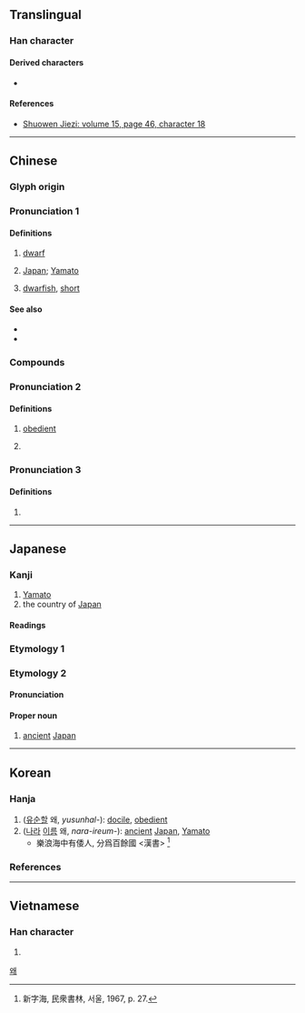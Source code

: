 {{character info/new}}
==Translingual==

===Han character===
{{Han char|rn=9|rad=人|as=08|sn=10|four=22244|canj=OHDV|ids=⿰亻委}}

====Derived characters====
* {{l|mul|[[䔀]], [[𬕥]]}}

====References====
{{Han ref|kx=0109.060|dkj=00796|dj=0232.040|hdz=10179.080|uh=502D}}
* [http://kanji.zinbun.kyoto-u.ac.jp/db-machine/toho/html/A0200003.html Shuowen Jiezi: volume 15, page 46, character 18]

----

==Chinese==
{{zh-forms}}

===Glyph origin===
{{Han etym}}

===Pronunciation 1===
{{zh-pron
|m=wō
|c=wo1
|h=pfs=
|md=
|mn=e
|w=2u
|ma=Zh-wō.oga
|mc=2
|oc=1
|cat=n,a,pn
}}

====Definitions====
{{zh-hanzi}}

# {{rfv-sense|zh}} [[dwarf]]
# {{lb|zh|historical|now|pejorative}} [[Japan]]; [[Yamato]]
# {{rfv-sense|zh}} [[dwarfish]], [[short]]

====See also====
* {{zh-l|大和}}
* {{zh-l|日本}}

===Compounds===
{{zh-der|倭刀|倭子|倭寇|倭瓜|倭遲|老倭瓜}}

===Pronunciation 2===
{{zh-pron
|m=wēi
|c=wai1,wai2
|mc=1
|oc=3
|cat=
}}

====Definitions====
{{zh-hanzi}}

# {{rfv-sense|zh}} {{lb|zh|archaic}} [[obedient]]
# {{zh-used in|倭遲|dot=,}} {{zh-alt-form|逶迤|[[winding]]; [[meandering]]|nocap=y}}

===Pronunciation 3===
{{zh-pron
|m=wǒ
|c=wo2
|mc=3
|oc=2
|cat=
}}

====Definitions====
{{zh-hanzi}}

# {{zh-only|倭墮髻|a hairstyle for women that was popular during the {{w|Han Dynasty}} in which the hair was gathered up in a lopsided bun}}

----

==Japanese==

===Kanji===
{{ja-kanji|grade=n|rs=人08}}

# [[Yamato]]
# the country of [[Japan]]

====Readings====
{{ja-readings
|goon=い<ゐ, わ
|kanon=い<ゐ, わ
|kun=やまと-, したが-う
}}

===Etymology 1===
{{ja-kanjitab|やまと|yomi=k}}
{{ja-see|大和}}

===Etymology 2===
{{ja-kanjitab|わ|yomi=o}}

====Pronunciation====
{{ja-pron|わ|y=o}}

====Proper noun====
{{ja-pos|proper|わ}}

# [[ancient]] [[Japan]]

----

==Korean==

===Hanja===
{{ko-hanja|hangeul=[[위]], [[왜]]|mr=wi, wae|eumhun=왜나라|ehrv=wae nara|ehmr=wae nara}}

# ([[유순하다|유순할]] 왜, ''yusunhal-''): [[docile]], [[obedient]]
# ([[나라]] [[이름]] 왜, ''nara-ireum-''): [[ancient]] [[Japan]], [[Yamato]]
#* 樂浪海中有倭人, 分爲百餘國 &lt;漢書&gt; <ref>新字海, 民衆書林, 서울, 1967, p. 27.</ref>

===References===
<references/>

[[Category:Hanja readings|왜]]

----

==Vietnamese==

===Han character===
{{vi-hantu|[[uy]], [[oải]], [[nuỵ]], [[oa]]|rs=人08}}

# {{defn|vi|sort=人08}}